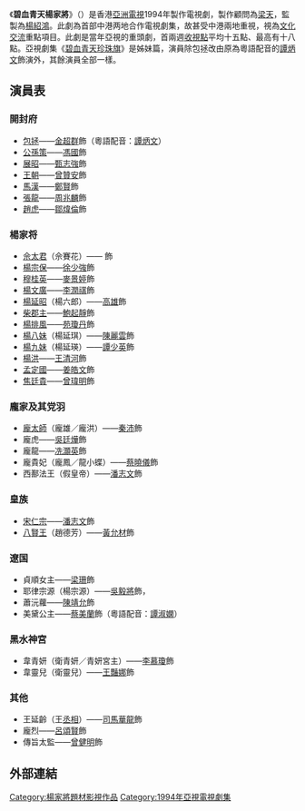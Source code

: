 {{亞視劇集 
| 中文劇名= 碧血青天楊家將
| 英文劇名= {{lang|en|Heroic Legend of the Yang's Family}}
| 製作年份= 1994年
| aTV-11首播日期= 1994年9月26日－11月4日
| aTV-11首播時間= 逢星期一至五 19:30-20:30（連廣告）
| 製作顧問= [[梁天_(香港)|梁天]]
| 監製= [[楊紹鴻|楊紹鴻]]
| 編導= [[胡明凱|胡明凱]]、[[陳新俠|陳新俠]]、[[胡國華|胡國華]]、[[丘偉光|丘偉光]]、<br>[[梁欣全|梁欣全]]、[[林子恩|林子恩]]
| 助理編導= [[鄧慈慧|鄧慈慧]]、[[梁錦發|梁錦發]]、[[歐偉成|歐偉成]]、[[彭雪梅|彭雪梅]]、<br>[[何志昌|何志昌]]、[[池偉民|池偉民]]、[[劉嵐|劉嵐]]
| 製作統籌= [[馬華幹|馬華幹]]
| 故事= [[梁立人|梁立人]]
| 編審= [[阮少娜|阮少娜]]
| 編劇= [[梁立人|梁立人]]、[[李贊祥|李贊祥]]、[[潘漫紅|潘漫紅]]、[[關艷霞|關艷霞]]、<br>[[關炳洪|關炳洪]]、陳志強、[[邱福慶|邱福慶]]、[[阮少娜|阮少娜]]
| 集數= 30
| 劇種= 古裝
| 主演= {{nowrap|[[金超群|金超群]]、{{colortext|[[李香琴|李香琴]]|border=black}}、[[麥景婷|麥景婷]]、[[楊玉梅|楊玉梅]]、<br>[[陳麗斯|陳麗斯]]、[[徐少強|徐少強]]、[[蔡濟文|蔡濟文]]、[[王艷娜|王艷娜]]、<br>[[呂頌賢|呂頌賢]]、[[苑瓊丹|苑瓊丹]]}}
| 旁白=[[梁志達|梁志達]]
| 主題曲= 吼天喝月
| 作曲= [[林慕德|林慕德]] 
| 填詞= [[向雪懷|向雪懷]]
| 主唱= [[葉振棠|葉振棠]]、[[葉麗儀|葉麗儀]]
| 插曲= 今生情不變
| 作曲3= [[陳光榮|陳光榮]]
| 填词3= [[楊紹鴻|楊紹鴻]]
| 主唱3= [[林志豪|林志豪]]
| 相關節目= 《[[包青天_(1993年電視劇)|包青天]]》（1993年）
| 先於= 《[[碧血青天珍珠旗|碧血青天珍珠旗]]》（1994年）
| 晚於= 
}}
《'''碧血青天楊家將'''》（{{lang-en|'''Heroic Legend of the Yang's Family'''}}）是香港[[亞洲電視|亞洲電視]]1994年製作電視劇，製作顧問為[[梁天_(香港)|梁天]]，監製為[[楊紹鴻|楊紹鴻]]。此劇為首部中港两地合作電視劇集，故甚受中港兩地重視，視為[[文化交流|文化交流]]重點項目。此劇是當年亞視的重頭劇，首兩週[[收視點|收視點]]平均十五點、最高有十八點。亞視劇集《[[碧血青天珍珠旗|碧血青天珍珠旗]]》是姊妹篇，演員除包拯改由原為粵語配音的[[譚炳文|譚炳文]]飾演外，其餘演員全部一樣。

== 演員表 ==
=== 開封府 ===
* [[包拯|包拯]]——[[金超群|金超群]]飾（粵語配音：[[譚炳文|譚炳文]]）
* [[公孫策|公孫策]]——[[馮國|馮國]]飾
* [[展昭|展昭]]——[[甄志強|甄志強]]飾
* [[王朝|王朝]]——[[曾贊安|曾贊安]]飾
* [[馬漢|馬漢]]——[[鄭賢|鄭賢]]飾
* [[張龍|張龍]]——[[周兆麟|周兆麟]]飾
* [[趙虎|趙虎]]——[[鄒煒倫|鄒煒倫]]飾

=== 楊家将 ===
* [[佘太君|佘太君]]（佘賽花）—— {{colortext|[[李香琴|李香琴]]|border=black}}飾
* [[楊宗保|楊宗保]]——[[徐少強|徐少強]]飾
* [[穆桂英|穆桂英]]——[[麥景婷|麥景婷]]飾　
* [[楊文廣|楊文廣]]——[[李潤祺|李潤祺]]飾
* [[楊延昭|楊延昭]]（楊六郎）——[[高雄|高雄]]飾
* [[柴郡主|柴郡主]]——[[鮑起靜|鮑起靜]]飾
* [[楊排風|楊排風]]——[[苑瓊丹|苑瓊丹]]飾
* [[楊八妹|楊八妹]]（楊延琪）——[[陳麗雲|陳麗雲]]飾
* [[楊九妹|楊九妹]]（楊延瑛）——[[譚少英|譚少英]]飾
* [[楊洪|楊洪]]——[[王清河|王清河]]飾
* [[孟定國|孟定國]]——[[姜皓文|姜皓文]]飾
* [[焦廷貴|焦廷貴]]——[[曾瑋明|曾瑋明]]飾

=== 龐家及其党羽 ===
* [[龐太師|龐太師]]（龐雄／龐洪）——[[秦沛|秦沛]]飾
* 龐虎——[[吳廷燁|吳廷燁]]飾
* 龐龍——[[冼灝英|冼灝英]]飾
* 龐貴妃（龐鳳／龍小蝶）——[[蔡曉儀|蔡曉儀]]飾
* 西鄯法王（假皇帝）——[[潘志文|潘志文]]飾

=== 皇族 ===
* [[宋仁宗|宋仁宗]]——[[潘志文|潘志文]]飾
* [[八賢王|八賢王]]（趙德芳）——[[黃允材|黃允材]]飾

=== 遼国 ===
* 貞順女主——[[梁珊|梁珊]]飾
* 耶律宗源（楊宗源）——[[吳毅將|吳毅將]]飾，
* 蕭沅蘿——[[陳靖允|陳靖允]]飾
* 美黛公主——[[蔡美蘭|蔡美蘭]]飾（粵語配音：[[譚淑嫻|譚淑嫻]]）

=== 黑水神宮 ===
* 韋青妍（衛青妍／青妍宮主）——[[李慕瓊|李慕瓊]]飾
* 韋靈兒（衛靈兒）——[[王豔娜|王豔娜]]飾

=== 其他 ===
* 王延齡（王[[丞相|丞相]]）——[[司馬華龍|司馬華龍]]飾
* 龐烈——[[呂頌賢|呂頌賢]]飾
* 傳旨太監——[[曾健明|曾健明]]飾

== 外部連結 ==

{{電視節目的變遷
|電視台={{flagicon|HKG|variant=1959}} 香港[[亞洲電視|亞洲電視]][[本港台|本港台]]
|播放檔次=星期一至五 19:30-20:30
|節目名稱=-{碧血青天楊家將}-<br />（1994.9.26 - 1994.11.4）
|上一節目=[[洪熙官_(電視劇)|洪熙官]]<br />（1994.8.15 - 1994.9.23）
|下一節目=[[碧血青天珍珠旗|碧血青天珍珠旗]]<br />（1994.11.7 - 1994.12.16）
}}

{{DEFAULTSORT:Bìxiěqīngtiān Yángjiājiàng}}
[[Category:楊家將題材影視作品|Category:楊家將題材影視作品]]
[[Category:1994年亞視電視劇集|Category:1994年亞視電視劇集]]